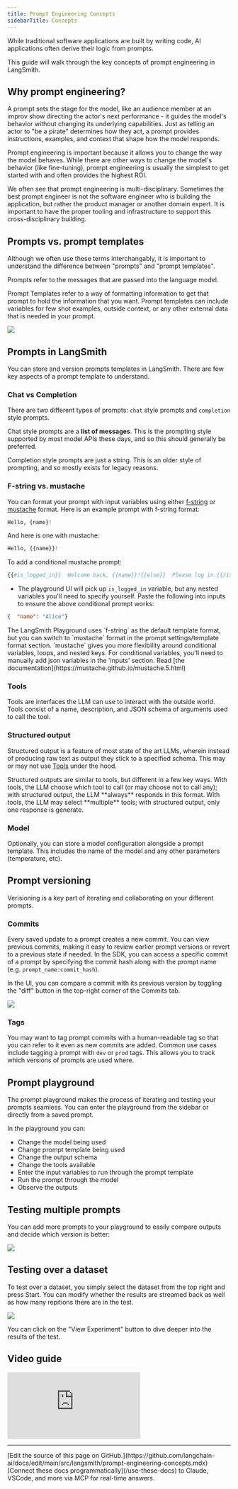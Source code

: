 ```yaml
---
title: Prompt Engineering Concepts
sidebarTitle: Concepts
---
```



While traditional software applications are built by writing code, AI applications often derive their logic from prompts.

This guide will walk through the key concepts of prompt engineering in LangSmith.

## Why prompt engineering?

A prompt sets the stage for the model, like an audience member at an improv show directing the actor's next performance - it guides the model's behavior without changing its underlying capabilities. Just as telling an actor to "be a pirate" determines how they act, a prompt provides instructions, examples, and context that shape how the model responds.

Prompt engineering is important because it allows you to change the way the model behaves. While there are other ways to change the model's behavior (like fine-tuning), prompt engineering is usually the simplest to get started with and often provides the highest ROI.

We often see that prompt engineering is multi-disciplinary. Sometimes the best prompt engineer is not the software engineer who is building the application, but rather the product manager or another domain expert. It is important to have the proper tooling and infrastructure to support this cross-disciplinary building.

## Prompts vs. prompt templates

Although we often use these terms interchangably, it is important to understand the difference between "prompts" and "prompt templates".

Prompts refer to the messages that are passed into the language model.

Prompt Templates refer to a way of formatting information to get that prompt to hold the information that you want. Prompt templates can include variables for few shot examples, outside context, or any other external data that is needed in your prompt.

![](/langsmith/images/prompt-vs-prompt-template.png)

## Prompts in LangSmith

You can store and version prompts templates in LangSmith. There are few key aspects of a prompt template to understand.

### Chat vs Completion

There are two different types of prompts: `chat` style prompts and `completion` style prompts.

Chat style prompts are a **list of messages**. This is the prompting style supported by most model APIs these days, and so this should generally be preferred.

Completion style prompts are just a string. This is an older style of prompting, and so mostly exists for legacy reasons.

### F-string vs. mustache

You can format your prompt with input variables using either [f-string](https://realpython.com/python-f-strings/) or [mustache](https://mustache.github.io/mustache.5.html) format. Here is an example prompt with f-string format:

```python
Hello, {name}!
```

And here is one with mustache:

```python
Hello, {{name}}!
```

To add a conditional mustache prompt:

```python
{{#is_logged_in}}  Welcome back, {{name}}!{{else}}  Please log in.{{/is_logged_in}}
```

* The playground UI will pick up `is_logged_in` variable, but any nested variables you'll need to specify yourself. Paste the following into inputs to ensure the above conditional prompt works:

```json
{  "name": "Alice"}
```

<Check>
The LangSmith Playground uses `f-string` as the default template format, but you can switch to `mustache` format in the prompt settings/template format section. `mustache` gives you more flexibility around conditional variables, loops, and nested keys. For conditional variables, you'll need to manually add json variables in the 'inputs' section. Read [the documentation](https://mustache.github.io/mustache.5.html)
</Check>

### Tools

Tools are interfaces the LLM can use to interact with the outside world. Tools consist of a name, description, and JSON schema of arguments used to call the tool.

### Structured output

Structured output is a feature of most state of the art LLMs, wherein instead of producing raw text as output they stick to a specified schema. This may or may not use [Tools](#tools) under the hood.

<Check>
Structured outputs are similar to tools, but different in a few key ways. With tools, the LLM choose which tool to call (or may choose not to call any); with structured output, the LLM **always** responds in this format. With tools, the LLM may select **multiple** tools; with structured output, only one response is generate.
</Check>

### Model

Optionally, you can store a model configuration alongside a prompt template. This includes the name of the model and any other parameters (temperature, etc).

## Prompt versioning

Verisioning is a key part of iterating and collaborating on your different prompts.

### Commits

Every saved update to a prompt creates a new commit. You can view previous commits, making it easy to review earlier prompt versions or revert to a previous state if needed. In the SDK, you can access a specific commit of a prompt by specifying the commit hash along with the prompt name (e.g. `prompt_name:commit_hash`).

In the UI, you can compare a commit with its previous version by toggling the "diff" button in the top-right corner of the Commits tab.

![](/langsmith/images/commit-diff.png)

### Tags

You may want to tag prompt commits with a human-readable tag so that you can refer to it even as new commits are added. Common use cases include tagging a prompt with `dev` or `prod` tags. This allows you to track which versions of prompts are used where.

## Prompt playground

The prompt playground makes the process of iterating and testing your prompts seamless. You can enter the playground from the sidebar or directly from a saved prompt.

In the playground you can:

* Change the model being used
* Change prompt template being used
* Change the output schema
* Change the tools available
* Enter the input variables to run through the prompt template
* Run the prompt through the model
* Observe the outputs

## Testing multiple prompts

You can add more prompts to your playground to easily compare outputs and decide which version is better:

![](/langsmith/images/add-prompt-to-playground.gif)

## Testing over a dataset

To test over a dataset, you simply select the dataset from the top right and press Start. You can modify whether the results are streamed back as well as how many repitions there are in the test.

![](/langsmith/images/test-over-dataset-in-playground.gif)

You can click on the "View Experiment" button to dive deeper into the results of the test.

## Video guide
<iframe
  className="w-full aspect-video rounded-xl"
  src="https://www.youtube.com/embed/h4f6bIWGkog?si=IVJFfhldC7M3HL4G"
  title="YouTube video player"
  frameBorder="0"
  allow="accelerometer; autoplay; clipboard-write; encrypted-media; gyroscope; picture-in-picture"
  allowFullScreen
></iframe>

---

<Callout icon="pen-to-square" iconType="regular">
    [Edit the source of this page on GitHub.](https://github.com/langchain-ai/docs/edit/main/src/langsmith/prompt-engineering-concepts.mdx)
</Callout>
<Tip icon="terminal" iconType="regular">
    [Connect these docs programmatically](/use-these-docs) to Claude, VSCode, and more via MCP for    real-time answers.
</Tip>
